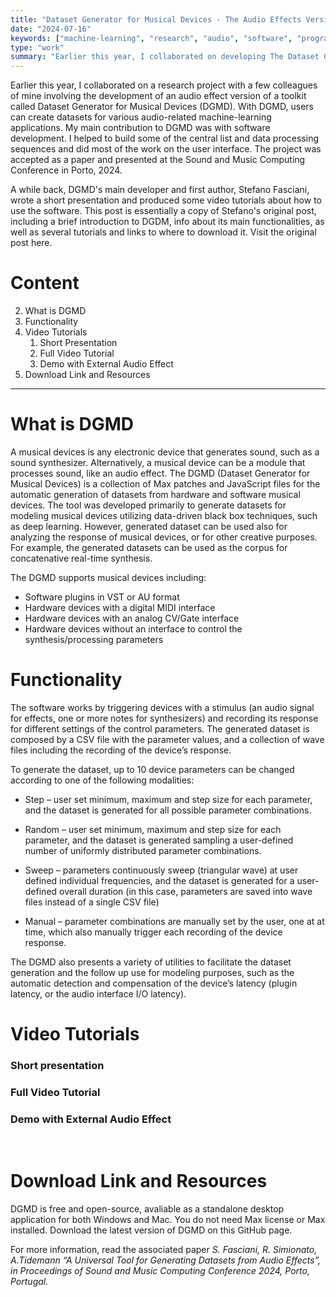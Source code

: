 ```yaml
---
title: "Dataset Generator for Musical Devices - The Audio Effects Version"
date: "2024-07-16"
keywords: ["machine-learning", "research", "audio", "software", "programming", "max", "javascript", "midi", "realtime", "mapping"]
type: "work"
summary: "Earlier this year, I collaborated on developing The Dataset Generator for Musical Devices (DGMD); a software toolkit for generating datasets from musical devices for audio-related machine-learning tasks. This post includes a brief introduction to DGDM as well as several tutorials and links to where to download it. Original post by Stefano Fasciani."
---
```


<MyImage src="dgmd-overview.png" alt="DGMD software main UI" caption="User interface of the audio effect version of Dataset Generator for Musical Devices (DGMD)" isExpandable={true} />

Earlier this year, I collaborated on a research project with a few colleagues of mine involving the development of an audio effect version of a toolkit called Dataset Generator for Musical Devices (DGMD). With DGMD, users can create datasets for various audio-related machine-learning applications. My main contribution to DGMD was with software development. I helped to build some of the central list and data processing sequences and did most of the work on the user interface. The project was accepted as a paper and presented at the <MyLink href="https://smcnetwork.org/">Sound and Music Computing Conference</MyLink> in Porto, 2024.

A while back, DGMD's main developer and first author, Stefano Fasciani, wrote a short presentation and produced some video tutorials about how to use the software. This post is essentially a copy of Stefano's original post, including a brief introduction to DGDM, info about its main functionalities, as well as several tutorials and links to where to download it. Visit the original post <MyLink href="https://stefanofasciani.com/2023/09/17/dataset-generator-for-musical-devices-effects/">here</MyLink>.

# Content

2. <MyLink href="#what-is-dgmd">What is DGMD</MyLink>
3. <MyLink href="#functionality">Functionality</MyLink>
4. <MyLink href="#video-tutorials">Video Tutorials</MyLink>
   1. <MyLink href="#short-presentation">Short Presentation</MyLink>
   2. <MyLink href="#full-video-tutorial">Full Video Tutorial</MyLink>
   3. <MyLink href="#demo-with-external-audio-effect">Demo with External Audio Effect</MyLink>
5. <MyLink href="#download-link-and-resources">Download Link and Resources</MyLink>

---

# What is DGMD

A musical devices is any electronic device that generates sound, such as a sound synthesizer. Alternatively, a musical device can be a module that processes sound, like an audio effect. The DGMD (Dataset Generator for Musical Devices) is a collection of Max patches and JavaScript files for the automatic generation of datasets from hardware and software musical devices. The tool was developed primarily to generate datasets for modeling musical devices utilizing data-driven black box techniques, such as deep learning. However, generated dataset can be used also for analyzing the response of musical devices, or for other creative purposes. For example, the generated datasets can be used as the corpus for concatenative real-time synthesis.

The DGMD supports musical devices including:

- Software plugins in VST or AU format
- Hardware devices with a digital MIDI interface
- Hardware devices with an analog CV/Gate interface
- Hardware devices without an interface to control the synthesis/processing parameters

# Functionality

The software works by triggering devices with a stimulus (an audio signal for effects, one or more notes for synthesizers) and recording its response for different settings of the control parameters. The generated dataset is composed by a CSV file with the parameter values, and a collection of wave files including the recording of the device’s response.

To generate the dataset, up to 10 device parameters can be changed according to one of the following modalities:

- Step – user set minimum, maximum and step size for each parameter, and the dataset is generated for all possible parameter combinations.

- Random – user set minimum, maximum and step size for each parameter, and the dataset is generated sampling a user-defined number of uniformly distributed parameter combinations.

- Sweep – parameters continuously sweep (triangular wave) at user defined individual frequencies, and the dataset is generated for a user-defined overall duration (in this case, parameters are saved into wave files instead of a single CSV file)

- Manual – parameter combinations are manually set by the user, one at at time, which also manually trigger each recording of the device response.

The DGMD also presents a variety of utilities to facilitate the dataset generation and the follow up use for modeling purposes, such as the automatic detection and compensation of the device’s latency (plugin latency, or the audio interface I/O latency).

# Video Tutorials

### Short presentation

<MySpotifyPlayer embedUrl="https://www.youtube.com/embed/JBqiSYhKdqw?si=UO22ZM44lYnaIKPn" />

### Full Video Tutorial

<MySpotifyPlayer embedUrl="https://www.youtube.com/embed/idbwOFVlEQI?si=vD_FsAzlogvvKBQv" />

### Demo with External Audio Effect

<MySpotifyPlayer embedUrl="https://www.youtube.com/embed/lHm2h8GAUvA?si=7ofowlvYknlDRzJf" />

<br />

# Download Link and Resources

DGMD is free and open-source, avaliable as a standalone desktop application for both Windows and Mac. You do not need Max license or Max installed. Download the latest version of DGMD on <MyLink href="https://github.com/stefanofasciani/DGMD/releases">this GitHub page</MyLink>.

For more information, read the associated paper _S. Fasciani, R. Simionato, A.Tidemann “A Universal Tool for Generating Datasets from Audio Effects”, in Proceedings of Sound and Music Computing Conference 2024, Porto, Portugal._
